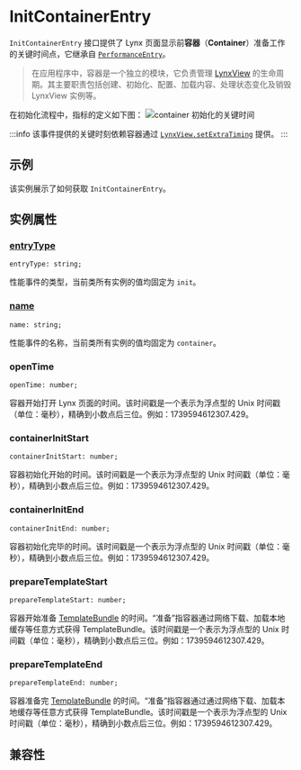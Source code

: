 # InitContainerEntry

`InitContainerEntry` 接口提供了 Lynx 页面显示前**容器**（**Container**）准备工作的关键时间点，它继承自 [`PerformanceEntry`](api/lynx-api/performance-api/performance-entry)。

> 在应用程序中，容器是一个独立的模块，它负责管理 [LynxView](guide/spec#lynxview) 的生命周期。其主要职责包括创建、初始化、配置、加载内容、处理状态变化及销毁 LynxView 实例等。

在初始化流程中，指标的定义如下图：
![container 初始化的关键时间](https://lf-lynx.tiktok-cdns.com/obj/lynx-artifacts-oss-sg/lynx-website/assets/doc/init-container-entry.png)

:::info
该事件提供的关键时刻依赖容器通过 [`LynxView.setExtraTiming`](api/lynx-native-api/lynx-view/set-extra-timing) 提供。
:::

## 示例

该实例展示了如何获取 `InitContainerEntry`。


<Go
  example="performance-api"
  defaultFile="src/init_container_entry/index.tsx"
  defaultEntryFile="dist/InitContainerEntry.lynx.bundle"
  img="https://lf-lynx.tiktok-cdns.com/obj/lynx-artifacts-oss-sg/lynx-website/assets/doc/init-container-entry-demo.jpeg"
  entry="src/init_container_entry"
  highlight="{10-22}"
/>

## 实例属性

### [entryType](api/lynx-api/performance-api/performance-entry#entryType)

```tsx
entryType: string;
```

性能事件的类型，当前类所有实例的值均固定为 `init`。

### [name](api/lynx-api/performance-api/performance-entry#name)

```tsx
name: string;
```

性能事件的名称，当前类所有实例的值均固定为 `container`。

### openTime

```tsx
openTime: number;
```

容器开始打开 Lynx 页面的时间。该时间戳是一个表示为浮点型的 Unix 时间戳（单位：毫秒），精确到小数点后三位。例如：1739594612307.429。

### containerInitStart

```tsx
containerInitStart: number;
```

容器初始化开始的时间。该时间戳是一个表示为浮点型的 Unix 时间戳（单位：毫秒），精确到小数点后三位。例如：1739594612307.429。

### containerInitEnd

```tsx
containerInitEnd: number;
```

容器初始化完毕的时间。该时间戳是一个表示为浮点型的 Unix 时间戳（单位：毫秒），精确到小数点后三位。例如：1739594612307.429。

### prepareTemplateStart

```tsx
prepareTemplateStart: number;
```

容器开始准备 [TemplateBundle](guide/spec#app-bundle-aka-template-bundle) 的时间。“准备”指容器通过网络下载、加载本地缓存等任意方式获得 TemplateBundle。该时间戳是一个表示为浮点型的 Unix 时间戳（单位：毫秒），精确到小数点后三位。例如：1739594612307.429。

### prepareTemplateEnd

```tsx
prepareTemplateEnd: number;
```

容器准备完 [TemplateBundle](guide/spec#app-bundle-aka-template-bundle) 的时间。“准备”指容器通过通过网络下载、加载本地缓存等任意方式获得 TemplateBundle。该时间戳是一个表示为浮点型的 Unix 时间戳（单位：毫秒），精确到小数点后三位。例如：1739594612307.429。

## 兼容性


<LegacyCompatTable metadata="lynx-api/performance-api/performance-entry/init-container-entry" />
